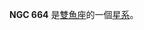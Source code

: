 {{NGCInfoBox|NGCID=NGC 664|發現者=約翰·弗里德里希·威廉·赫歇爾|發現日期=1830年9月24日|其他編號=UGC 1210,MCG 1-5-29,ZWG 412.23|曆元=J2000.0|赤經=1時43分45.9秒
|赤緯=4°13'21"|星座=雙魚座|星體=星系|星等=12.9|表面亮度=12.7|藍等=13.7}}

'''NGC 664''' 是[[雙魚座|雙魚座]]的一個[[星系|星系]]。

{{NGCReference|664}}
{{Catalogs|NGC=664}}

{{Galaxy-stub}}